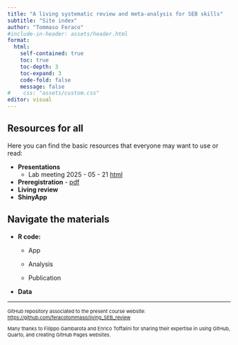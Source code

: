 ```yaml
---
title: "A living systematic review and meta-analysis for SEB skills"
subtitle: "Site index"
author: "Tommaso Feraco"
#include-in-header: assets/header.html
format: 
  html:
    self-contained: true
    toc: true   
    toc-depth: 3 
    toc-expand: 3 
    code-fold: false 
    message: false
#    css: "assets/custom.css"
editor: visual
---
```


## Resources for all

Here you can find the basic resources that everyone may want to use or read:

-   **Presentations**
    -   Lab meeting 2025 - 05 - 21 [html](https://feracotommaso.github.io/living_SEB_review/slides/labMeeting/LabMeetingLMA.html){target="_blank"}
-   **Preregistration** - [pdf](https://feracotommaso.github.io/living_SEB_review/preregistration/Preregistration_protocol_livingSEB.pdf)
-   **Living review**
-   **ShinyApp**

## Navigate the materials

-   **R code:**

    -   App

    -   Analysis

    -   Publication

-   **Data**

------------------------------------------------------------------------

::: {style="font-size:11px;"}
GitHub repository associated to the present course website: <https://github.com/feracotommaso/living_SEB_review>

Many thanks to Filippo Gambarota and Enrico Toffalini for sharing their expertise in using GitHub, Quarto, and creating GitHub Pages websites.
:::
